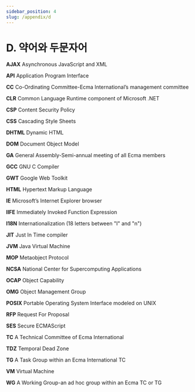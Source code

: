 ```yaml
---
sidebar_position: 4
slug: /appendix/d
---
```


# D. 약어와 두문자어

**AJAX** Asynchronous JavaScript and XML

**API** Application Program Interface

**CC** Co-Ordinating Committee-Ecma International’s management committee

**CLR** Common Language Runtime component of Microsoft .NET

**CSP** Content Security Policy

**CSS** Cascading Style Sheets

**DHTML** Dynamic HTML

**DOM** Document Object Model

**GA** General Assembly-Semi-annual meeting of all Ecma members

**GCC** GNU C Compiler

**GWT** Google Web Toolkit

**HTML** Hypertext Markup Language

**IE** Microsoft’s Internet Explorer browser

**IIFE** Immediately Invoked Function Expression

**I18N** Internationalization (18 letters between "I" and "n")

**JIT** Just In Time compiler

**JVM** Java Virtual Machine

**MOP** Metaobject Protocol

**NCSA** National Center for Supercomputing Applications

**OCAP** Object Capability

**OMG** Object Management Group

**POSIX** Portable Operating System Interface modeled on UNIX

**RFP** Request For Proposal

**SES** Secure ECMAScript

**TC** A Technical Committee of Ecma International

**TDZ** Temporal Dead Zone

**TG** A Task Group within an Ecma International TC

**VM** Virtual Machine

**WG** A Working Group-an ad hoc group within an Ecma TC or TG
